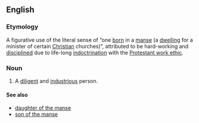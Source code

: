 ==English==

===Etymology===
A figurative use of the literal sense of “one [[born]] in a [[manse]] (a [[dwelling]] for a minister of certain [[Christian]] churches)”, attributed to be hard-working and [[discipline]]d due to life-long [[indoctrination]] with the [[Protestant work ethic]].

===Noun===
{{en-noun|children of the manse|sg=[[child]] [[of]] [[the]] [[manse]]}}

# A [[diligent]] and [[industrious]] person.

====See also====
* [[daughter of the manse]]
* [[son of the manse]]